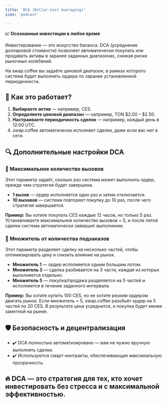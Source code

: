 ---
title: 'DCA (Dollar-Cost Averaging)'
icon: 'podcast'

---

**📈 Осознанные инвестиции в любое время**

Инвестирование — это искусство баланса. DCA (усреднение долларовой стоимости) позволяет автоматически покупать или продавать активы в заранее заданных диапазонах, снижая риски рыночных колебаний.

На swap.coffee вы задаёте ценовой диапазон, в рамках которого система будет выполнять ордера по заранее установленной периодичности.

## 🚀 Как это работает?

1. **Выбираете актив** — например, CES.
2. **Определяете ценовой диапазон** — например, TON $2.00 – $2.50.
3. **Настраиваете периодичность сделок** — например, каждый день в 12:00 UTC.
4. swap.coffee автоматически исполняет сделки, даже если вас нет в сети.

## 🔍 Дополнительные настройки DCA

### 📌 Максимальное количество вызовов

Этот параметр задаёт, сколько раз система может выполнить ордер, прежде чем стратегия будет завершена.

- **1 вызов** — ордер исполняется один раз и затем отключается.
- **10 вызовов** — система повторяет покупку до 10 раз, после чего стратегия завершается.

**Пример:**
Вы хотите покупать CES каждые 12 часов, но только 5 раз. Устанавливаете максимальное количество вызовов = 5, и после пятой сделки система автоматически завершит выполнение.

### 📌 Множитель от количества подзаказов

Этот параметр разделяет сделку на несколько частей, чтобы оптимизировать цену и снизить влияние на рынок.

- **Множитель 1** — ордер исполняется одним большим лотом.
- **Множитель 3** — сделка разбивается на 3 части, каждая из которых выполняется отдельно.
- **Множитель 5** — покупка/продажа разделяется на 5 частей и исполняется в течение заданного интервала.

**Пример:**
Вы хотите купить 100 CES, но не хотите резким ордером двигать рынок. Если множитель = 5, swap.coffee разобьёт ордер на 5 частей по 20 CES. В результате цена усреднится, и покупка будет менее заметной на рынке.

## 🛡 Безопасность и децентрализация

- ✔️ DCA полностью автоматизировано — вам не нужно вручную выполнять сделки.
- ✔️ Используются смарт-контракты, обеспечивающие максимальную прозрачность.

## 🔥 DCA — это стратегия для тех, кто хочет инвестировать без стресса и с максимальной эффективностью.

